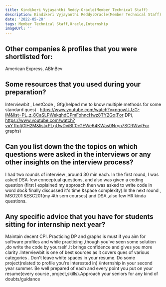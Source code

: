 ```yaml
---
title: Kindikeri Vyjayanthi Reddy:Oracle(Member Technical Staff)
description: Kindikeri Vyjayanthi Reddy:Oracle(Member Technical Staff)
date: '2022-05-20'
tags: Member Technical Staff,Oracle,Internship
imageUrl: ''
---
```


## Other companies & profiles that you were shortlisted for:
American Express, ABInBev

## Some resources that you used during your preparation?
Interviewbit , LeetCode , Gfg(helped me to know multiple methods for some standard ques) .
https://www.youtube.com/watch?v=nqowUJzG-iM&list=PL_z_8CaSLPWekqhdCPmFohncHwz8TY2Go(For  DP),
 https://www.youtube.com/watch?v=YTtpfjGlH2M&list=PLgUwDviBIf0rGEWe64KWas0Nryn7SCRWw(For graphs)
 

## Can you list down the the topics on which questions were asked in the interviews or any other insights on the interview process?
I had two rounds of interview ,around 30 min each. In the first round, I was asked DSA-few conceptual questions, and also was given a coding question (first I explained my approach then was asked to write code in word doc& finally discussed it's time &space complexity).In the next round , MSO201 &ESC201(my 4th sem courses) and DSA ,also few HR kinda questions.
## Any specific advice that you have for students sitting for internship next year?
Maintain decent CPI. Practicing DP and graphs is must if you aim for software profiles and while practicing ,though you've seen some solution ,do write the code by yourself .It brings confidence and gives you more clarity .Interviewbit is one of best sources as it covers ques of various categories . Don't leave white spaces in your resume. Do some project(related to profile you're interested in) /internship in your second year summer. Be well prepared of each and every point you put on your resume(every course ,project,skills).Approach your seniors for any kind of doubts/guidance 

